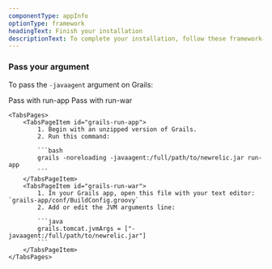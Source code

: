 ```yaml
---
componentType: appInfo
optionType: framework 
headingText: Finish your installation
descriptionText: To complete your installation, follow these framework-specific steps. If you need a different framework, select it at the top of this page.
---
```


### Pass your argument

To pass the `-javaagent` argument on Grails:

<Tabs>
	<TabsBar>
		<TabsBarItem id="grails-run-app">Pass with run-app</TabsBarItem>
		<TabsBarItem id="grails-run-war">Pass with run-war</TabsBarItem>
	</TabsBar>

	<TabsPages>
		<TabsPageItem id="grails-run-app">
            1. Begin with an unzipped version of Grails.
            2. Run this command:

            ```bash
            grails -noreloading -javaagent:/full/path/to/newrelic.jar run-app
            ```
		</TabsPageItem>
		<TabsPageItem id="grails-run-war">
            1. In your Grails app, open this file with your text editor: `grails-app/conf/BuildConfig.groovy`
            2. Add or edit the JVM arguments line:

            ```java
            grails.tomcat.jvmArgs = ["-javaagent:/full/path/to/newrelic.jar"]
            ```
		</TabsPageItem>
	</TabsPages>
</Tabs>
